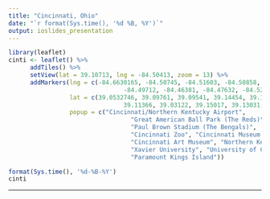 ```yaml
---
title: "Cincinnati, Ohio"
date: "`r format(Sys.time(), '%d %B, %Y')`"
output: ioslides_presentation
---
```



```r
library(leaflet)
cinti <- leaflet() %>%
      addTiles() %>%
      setView(lat = 39.10713, lng = -84.50413, zoom = 13) %>%
      addMarkers(lng = c(-84.6630165, -84.50745, -84.51603, -84.50858, -84.53745,
                                -84.49712, -84.46381, -84.47632, -84.52058, -84.26808),
                 lat = c(39.0532746, 39.09761, 39.09541, 39.14454, 39.10963,
                                39.11366, 39.03122, 39.15017, 39.13031, 39.3432),
                 popup = c("Cincinnati/Northern Kentucky Airport",
                                  "Great American Ball Park (The Reds)",
                                  "Paul Brown Stadium (The Bengals)",
                                  "Cincinnati Zoo", "Cincinnati Museum Center",
                                  "Cincinnati Art Museum", "Northern Kentucky University",
                                  "Xavier University", "University of Cincinnati",
                                  "Paramount Kings Island"))

```


```r
format(Sys.time(), '%d-%B-%Y')
cinti
```
---


